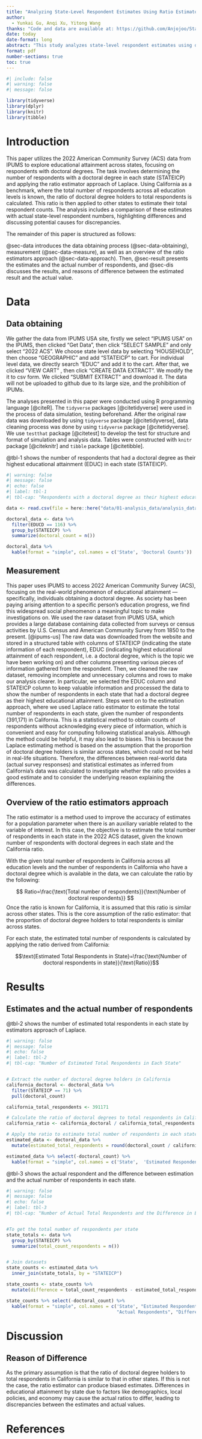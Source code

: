 ```yaml
---
title: "Analyzing State-Level Respondent Estimates Using Ratio Estimators: A Case Study with 2022 ACS Data"
author: 
  - Yunkai Gu, Anqi Xu, Yitong Wang
thanks: "Code and data are available at: https://github.com/Anjojoo/State-Level-Respondent-Estimates."
date: today
date-format: long
abstract: "This study analyzes state-level respondent estimates using data from the 2022 American Community Survey (ACS) accessed via IPUMS, and focuses on individuals with doctoral degrees and employs the ratio estimator approach to predict total respondents in each state, using California as a reference point. The results reveal discrepancies between estimates and actual figures, highlighting the limitations of assuming uniform ratios across states. These differences are attributed to variations in demographics, educational policies, and economic conditions. The analysis underscores the utility of statistical methods like ratio estimators for scalable estimates while emphasizing the importance of accounting for regional variations in such analyses."
format: pdf
number-sections: true
toc: true
---
```


```r
#| include: false
#| warning: false
#| message: false

library(tidyverse)
library(dplyr)
library(knitr)
library(tibble)
```

# Introduction

This paper utilizes the 2022 American Community Survey (ACS) data from IPUMS to explore educational attainment across states, focusing on respondents with doctoral degrees. The task involves determining the number of respondents with a doctoral degree in each state (STATEICP) and applying the ratio estimator approach of Laplace. Using California as a benchmark, where the total number of respondents across all education levels is known, the ratio of doctoral degree holders to total respondents is calculated. This ratio is then applied to other states to estimate their total respondent counts. The analysis includes a comparison of these estimates with actual state-level respondent numbers, highlighting differences and discussing potential causes for discrepancies.

The remainder of this paper is structured as follows:

@sec-data introduces the data obtaining process (@sec-data-obtaining), measurement (@sec-data-measure), as well as an overview of the ratio estimators approach (@sec-data-approach). Then, @sec-result presents the estimates and the actual number of respondents, and @sec-dis discusses the results, and reasons of difference between the estimated result and the actual value. 



# Data {#sec-data}

## Data obtaining {#sec-data-obtaining}

We gather the data from IPUMS USA site, firstly we select “IPUMS USA” on the IPUMS, then clicked “Get Data”, then click “SELECT SAMPLE” and only select “2022 ACS”.  We choose state level data by selecting “HOUSEHOLD”, then choose “GEOGRAPHIC” and add “STATEICP” to cart. For individual level data, we directly search "EDUC" and add it to the cart. After that, we clicked “VIEW CART” , then  click  “CREATE DATA EXTRACT".  We modify the it to csv form. We clicked “SUBMIT EXTRACT" and download it. The data will not be uploaded to github due to its large size, and the prohibition of IPUMs.

The analyses presented in this paper were conducted using R programming language [@citeR]. The `tidyverse` packages [@citetidyverse] were used in the process of data simulation, testing beforehand. After the original raw data was downloaded by using `tidyverse` package [@citetidyverse], data cleaning process was done by using `tidyverse` package [@citetidyverse]. We use `testthat` package [@citetest] to develop the test for structure and format of simulation and analysis data. Tables were constructed with `knitr` package [@citeknitr] and `tibble` package [@citetibble].

@tbl-1 shows the number of respondents that had a doctoral degree as their highest educational attainment (EDUC) in each state (STATEICP).

```r
#| warning: false
#| message: false
#| echo: false
#| label: tbl-1
#| tbl-cap: "Respondents with a doctoral degree as their highest educational attainment in each state"

data <- read.csv(file = here::here("data/01-analysis_data/analysis_data.csv"))

doctoral_data <- data %>% 
  filter(EDUCD == 116) %>% 
  group_by(STATEICP) %>%
  summarize(doctoral_count = n())

doctoral_data %>%
  kable(format = "simple", col.names = c('State', 'Doctoral Counts'))
```

## Measurement {#sec-data-measure}

This paper uses IPUMS to access 2022 American Community Survey (ACS), focusing on the real-world phenomenon of educational attainment — specifically, individuals obtaining a doctoral degree. As society has been paying arising attention to a specific person’s education progress, we find this widespread social phenomenon a meaningful topic to make investigations on.
We used the raw dataset from IPUMS USA, which provides a large database containing data collected from surveys or census activities by U.S. Census and American Community Survey from 1850 to the present. [@ipums-us] The raw data was downloaded from the website and stored in a structured table with columns of STATEICP (indicating the state information of each respondent), EDUC (indicating highest educational attainment of each respondent, i.e. a doctoral degree, which is the topic we have been working on) and other columns presenting various pieces of information gathered from the respondent.
Then, we cleaned the raw dataset, removing incomplete and unnecessary columns and rows to make our analysis clearer. In particular, we selected the EDUC column and STATEICP column to keep valuable information and processed the data to show the number of respondents in each state that had a doctoral degree as their highest educational attainment.
Steps went on to the estimation approach, where we used Laplace ratio estimator to estimate the total number of respondents in each state, given the number of respondents (391,171) in California. This is a statistical method to obtain counts of respondents without acknowledging every piece of information, which is convenient and easy for computing following statistical analysis.
Although the method could be helpful, it may also lead to biases. This is because the Laplace estimating method is based on the assumption that the proportion of doctoral degree holders is similar across states, which could not be held in real-life situations. Therefore, the differences between real-world data (actual survey responses) and statistical estimates as inferred from California's data was calculated to investigate whether the ratio provides a good estimate and to consider the underlying reason explaining the differences.

## Overview of the ratio estimators approach {#sec-data-approach}

The ratio estimator is a method used to improve the accuracy of estimates for a population parameter when there is an auxiliary variable related to the variable of interest. In this case, the objective is to estimate the total number of respondents in each state in the 2022 ACS dataset, given the known number of respondents with doctoral degrees in each state and the California ratio.

With the given total number of respondents in California across all education levels and the number of respondents in California who have a doctoral degree which is available in the data, we can calculate the ratio by the following:

$$
Ratio=\frac{\text{Total number of respondents}}{\text{Number of doctoral respondents}}
$$
Once the ratio is known for California, it is assumed that this ratio is similar across other states. This is the core assumption of the ratio estimator: that the proportion of doctoral degree holders to total respondents is similar across states.

For each state, the estimated total number of respondents is calculated by applying the ratio derived from California:

$$\text{Estimated Total Respondents in State}=\frac{\text{Number of doctoral respondents in state}}{\text{Ratio}}$$


# Results {#sec-result}

## Estimates and the actual number of respondents


@tbl-2 shows the number of estimated total respondents in each state by estimators approach of Laplace.


```r
#| warning: false
#| message: false
#| echo: false
#| label: tbl-2
#| tbl-cap: "Number of Estimated Total Respondents in Each State"


# Extract the number of doctoral degree holders in California
california_doctoral <- doctoral_data %>% 
  filter(STATEICP == 71) %>% 
  pull(doctoral_count)

california_total_respondents <- 391171

# Calculate the ratio of doctoral degrees to total respondents in California
california_ratio <- california_doctoral / california_total_respondents

# Apply the ratio to estimate total number of respondents in each state
estimated_data <- doctoral_data %>%
  mutate(estimated_total_respondents = round(doctoral_count / california_ratio, 1))

estimated_data %>% select(-doctoral_count) %>%
  kable(format = "simple", col.names = c('State',  'Estimated Respondents'))
```


@tbl-3 shows the actual respondent and the difference between estimation and the actual number of respondents in each state.


```r
#| warning: false
#| message: false
#| echo: false
#| label: tbl-3
#| tbl-cap: "Number of Actual Total Respondents and the Difference in Each State"


#To get the total number of respondents per state
state_totals <- data %>%
  group_by(STATEICP) %>%
  summarize(total_count_respondents = n())


# Join datasets
state_counts <- estimated_data %>%
  inner_join(state_totals, by = "STATEICP")

state_counts <- state_counts %>%
  mutate(difference = total_count_respondents - estimated_total_respondents)

state_counts %>% select(-doctoral_count) %>%
  kable(format = "simple", col.names = c('State', "Estimated Respondents", 
                                         "Actual Respondents", "Difference"))
```


# Discussion {#sec-dis}
## Reason of Difference

As the primary assumption is that the ratio of doctoral degree holders to total respondents in California is similar to that in other states. If this is not the case, the ratio estimator can produce biased estimates. Differences in educational attainment by state due to factors like demographics, local policies, and economy may cause the actual ratios to differ, leading to discrepancies between the estimates and actual values.

# References



